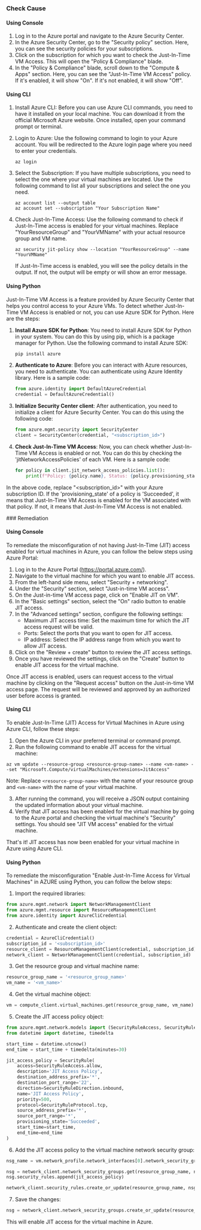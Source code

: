 

<Tabs><Tab title='Cause'>
### Check Cause

#### Using Console

1. Log in to the Azure portal and navigate to the Azure Security Center.
2. In the Azure Security Center, go to the "Security policy" section. Here, you can see the security policies for your subscriptions.
3. Click on the subscription for which you want to check the Just-In-Time VM Access. This will open the "Policy & Compliance" blade.
4. In the "Policy & Compliance" blade, scroll down to the "Compute & Apps" section. Here, you can see the "Just-In-Time VM Access" policy. If it's enabled, it will show "On". If it's not enabled, it will show "Off".

#### Using CLI

1. Install Azure CLI: Before you can use Azure CLI commands, you need to have it installed on your local machine. You can download it from the official Microsoft Azure website. Once installed, open your command prompt or terminal.

2. Login to Azure: Use the following command to login to your Azure account. You will be redirected to the Azure login page where you need to enter your credentials.
   ```
   az login
   ```
3. Select the Subscription: If you have multiple subscriptions, you need to select the one where your virtual machines are located. Use the following command to list all your subscriptions and select the one you need.
   ```
   az account list --output table
   az account set --subscription "Your Subscription Name"
   ```
4. Check Just-In-Time Access: Use the following command to check if Just-In-Time access is enabled for your virtual machines. Replace "YourResourceGroup" and "YourVMName" with your actual resource group and VM name.
   ```
   az security jit-policy show --location "YourResourceGroup" --name "YourVMName"
   ```
   If Just-In-Time access is enabled, you will see the policy details in the output. If not, the output will be empty or will show an error message.

#### Using Python

Just-In-Time VM Access is a feature provided by Azure Security Center that helps you control access to your Azure VMs. To detect whether Just-In-Time VM Access is enabled or not, you can use Azure SDK for Python. Here are the steps:

1. **Install Azure SDK for Python**: You need to install Azure SDK for Python in your system. You can do this by using pip, which is a package manager for Python. Use the following command to install Azure SDK:

   ```python
   pip install azure
   ```

2. **Authenticate to Azure**: Before you can interact with Azure resources, you need to authenticate. You can authenticate using Azure Identity library. Here is a sample code:

   ```python
   from azure.identity import DefaultAzureCredential
   credential = DefaultAzureCredential()
   ```

3. **Initialize Security Center client**: After authentication, you need to initialize a client for Azure Security Center. You can do this using the following code:

   ```python
   from azure.mgmt.security import SecurityCenter
   client = SecurityCenter(credential, "<subscription_id>")
   ```

4. **Check Just-In-Time VM Access**: Now, you can check whether Just-In-Time VM Access is enabled or not. You can do this by checking the 'jitNetworkAccessPolicies' of each VM. Here is a sample code:

   ```python
   for policy in client.jit_network_access_policies.list():
       print(f"Policy: {policy.name}, Status: {policy.provisioning_state}")
   ```

In the above code, replace "<subscription_id>" with your Azure subscription ID. If the 'provisioning_state' of a policy is 'Succeeded', it means that Just-In-Time VM Access is enabled for the VM associated with that policy. If not, it means that Just-In-Time VM Access is not enabled.

</Tab>

<Tab title='Remediation'>
### Remediation

#### Using Console

To remediate the misconfiguration of not having Just-In-Time (JIT) access enabled for virtual machines in Azure, you can follow the below steps using Azure Portal:

1. Log in to the Azure Portal (https://portal.azure.com/).
2. Navigate to the virtual machine for which you want to enable JIT access.
3. From the left-hand side menu, select "Security + networking".
4. Under the "Security" section, select "Just-in-time VM access".
5. On the Just-in-time VM access page, click on "Enable JIT on VM".
6. In the "Basic settings" section, select the "On" radio button to enable JIT access.
7. In the "Advanced settings" section, configure the following settings:
   - Maximum JIT access time: Set the maximum time for which the JIT access request will be valid.
   - Ports: Select the ports that you want to open for JIT access.
   - IP address: Select the IP address range from which you want to allow JIT access.
8. Click on the "Review + create" button to review the JIT access settings.
9. Once you have reviewed the settings, click on the "Create" button to enable JIT access for the virtual machine.

Once JIT access is enabled, users can request access to the virtual machine by clicking on the "Request access" button on the Just-in-time VM access page. The request will be reviewed and approved by an authorized user before access is granted.

#### Using CLI

To enable Just-In-Time (JIT) Access for Virtual Machines in Azure using Azure CLI, follow these steps:

1. Open the Azure CLI in your preferred terminal or command prompt.
2. Run the following command to enable JIT access for the virtual machine:

```
az vm update --resource-group <resource-group-name> --name <vm-name> --set "Microsoft.Compute/virtualMachines/extensions=JitAccess"
```

Note: Replace `<resource-group-name>` with the name of your resource group and `<vm-name>` with the name of your virtual machine.

3. After running the command, you will receive a JSON output containing the updated information about your virtual machine.
4. Verify that JIT access has been enabled for the virtual machine by going to the Azure portal and checking the virtual machine's "Security" settings. You should see "JIT VM access" enabled for the virtual machine.

That's it! JIT access has now been enabled for your virtual machine in Azure using Azure CLI.

#### Using Python

To remediate the misconfiguration "Enable Just-In-Time Access for Virtual Machines" in AZURE using Python, you can follow the below steps:

1. Import the required libraries:

```python
from azure.mgmt.network import NetworkManagementClient
from azure.mgmt.resource import ResourceManagementClient
from azure.identity import AzureCliCredential
```

2. Authenticate and create the client object:

```python
credential = AzureCliCredential()
subscription_id = '<subscription_id>'
resource_client = ResourceManagementClient(credential, subscription_id)
network_client = NetworkManagementClient(credential, subscription_id)
```

3. Get the resource group and virtual machine name:

```python
resource_group_name = '<resource_group_name>'
vm_name = '<vm_name>'
```

4. Get the virtual machine object:

```python
vm = compute_client.virtual_machines.get(resource_group_name, vm_name)
```

5. Create the JIT access policy object:

```python
from azure.mgmt.network.models import (SecurityRuleAccess, SecurityRuleDirection, SecurityRuleProtocol, SecurityRule)
from datetime import datetime, timedelta

start_time = datetime.utcnow()
end_time = start_time + timedelta(minutes=30)

jit_access_policy = SecurityRule(
    access=SecurityRuleAccess.allow,
    description='JIT Access Policy',
    destination_address_prefix='*',
    destination_port_range='22',
    direction=SecurityRuleDirection.inbound,
    name='JIT Access Policy',
    priority=500,
    protocol=SecurityRuleProtocol.tcp,
    source_address_prefix='*',
    source_port_range='*',
    provisioning_state='Succeeded',
    start_time=start_time,
    end_time=end_time
)
```

6. Add the JIT access policy to the virtual machine network security group:

```python
nsg_name = vm.network_profile.network_interfaces[0].network_security_group.id.split('/')[-1]

nsg = network_client.network_security_groups.get(resource_group_name, nsg_name)
nsg.security_rules.append(jit_access_policy)

network_client.security_rules.create_or_update(resource_group_name, nsg_name, jit_access_policy.name, jit_access_policy)
```

7. Save the changes:

```python
nsg = network_client.network_security_groups.create_or_update(resource_group_name, nsg_name, nsg)
```

This will enable JIT access for the virtual machine in Azure.


</Tab>
</Tabs>